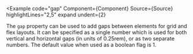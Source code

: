 
<Example
  code="gap"
  Component={Component}
  Source={Source}
  highlightLines="2,5"
  expand
  undent={2}
>
  The `gap` property can be used to add gaps between elements for grid and
  flex layouts.  It can be specified as a single number which is used for
  both vertical and horizontal gaps (in units of 0.25rem), or as two separate
  numbers. The default value when used as a boolean flag is 1.
</Example>
